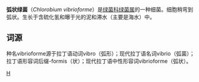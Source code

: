 {{Speciesbox
| taxon = Chlorobium vibrioforme 
| authority = Pelsh, 1936
}}
'''弧状绿菌'''（''Chlorobium vibrioforme''）是[[绿菌科|绿菌科]][[绿菌属|绿菌属]]的一种细菌。细胞稍弯到弧状。生长于含硫化氢和曝于光的泥和滞水（主要是海水）中。

==词源==
种名vibrioforme源于拉丁语动词vibro（弧形）；现代拉丁语名词vibrio（弧菌）；拉丁语形容词后缀-formis（状）；现代拉丁语中性形容词vibrioforme（弧状）。

{{Taxonbar}}
[[Category:绿菌科|H]]